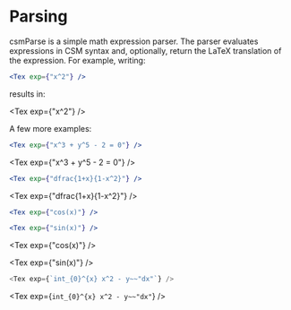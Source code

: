 
# Parsing

csmParse is a simple math expression parser. The parser evaluates
expressions in CSM syntax and, optionally, return the LaTeX translation of
the expression. For example, writing:

```jsx
<Tex exp={"x^2"} />
```

results in:

<Tex exp={"x^2"} />

A few more examples:

```jsx
<Tex exp={"x^3 + y^5 - 2 = 0"} />
```

<Tex exp={"x^3 + y^5 - 2 = 0"} />

```jsx
<Tex exp={"dfrac{1+x}{1-x^2}"} />
```

<Tex exp={"dfrac{1+x}{1-x^2}"} />

```jsx
<Tex exp={"cos(x)"} />

<Tex exp={"sin(x)"} />
```

<Tex exp={"cos(x)"} />

<Tex exp={"sin(x)"} />

```javascript
<Tex exp={`int_{0}^{x} x^2 - y~~"dx"`} />
```

<Tex exp={`int_{0}^{x} x^2 - y~~"dx"`} />
